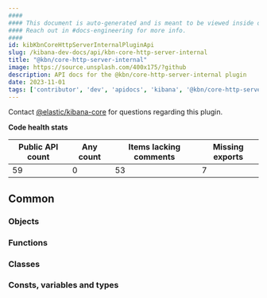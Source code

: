 ```yaml
---
####
#### This document is auto-generated and is meant to be viewed inside our experimental, new docs system.
#### Reach out in #docs-engineering for more info.
####
id: kibKbnCoreHttpServerInternalPluginApi
slug: /kibana-dev-docs/api/kbn-core-http-server-internal
title: "@kbn/core-http-server-internal"
image: https://source.unsplash.com/400x175/?github
description: API docs for the @kbn/core-http-server-internal plugin
date: 2023-11-01
tags: ['contributor', 'dev', 'apidocs', 'kibana', '@kbn/core-http-server-internal']
---
```




Contact [@elastic/kibana-core](https://github.com/orgs/elastic/teams/kibana-core) for questions regarding this plugin.

**Code health stats**

| Public API count  | Any count | Items lacking comments | Missing exports |
|-------------------|-----------|------------------------|-----------------|
| 59 | 0 | 53 | 7 |

## Common

### Objects
<DocDefinitionList data={kbnCoreHttpServerInternalObj.common.objects}/>

### Functions
<DocDefinitionList data={kbnCoreHttpServerInternalObj.common.functions}/>

### Classes
<DocDefinitionList data={kbnCoreHttpServerInternalObj.common.classes}/>

### Consts, variables and types
<DocDefinitionList data={kbnCoreHttpServerInternalObj.common.misc}/>

